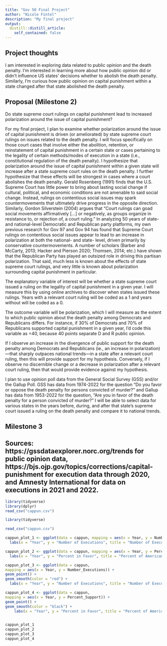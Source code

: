 ```yaml
---
title: "Gov 50 Final Project"
author: "Nicole Fintel"
description: "My final project"
output:
  distill::distill_article:
    self_contained: false
---
```




## Project thoughts

I am interested in exploring data related to public opinion and the death penalty. I'm interested in learning more about how public opinion did or didn't influence US states' decisions whether to abolish the death penalty. Similarly, I'm curious how public opinion on capital punishment within a state changed after that state abolished the death penalty.

## Proposal (Milestone 2)

Do state supreme court rulings on capital punishment lead to increased polarization around the issue of capital punishment? 

For my final project, I plan to examine whether polarization around the issue of capital punishment is driven (or ameliorated) by state supreme court rulings on issues related to the death penalty. I will focus specifically on those court cases that involve either the abolition, retention, or reinstatement of capital punishment in a certain state or cases pertaining to the legality of certain methods/modes of execution in a state (i.e., constitutional regulation of the death penalty). I hypothesize that polarization around the issue of capital punishment within a given state will increase after a state supreme court rules on the death penalty. I further hypothesize that these effects will be strongest in cases where a court abolishes the death penalty. Gerald Rosenberg (1991) finds that the U.S. Supreme Court has little power to bring about lasting social change if cultural, political, and economic conditions are not amenable to said social change. Instead, rulings on contentious social issues may spark countermovements that ultimately drive progress in the opposite direction. Similarly, Gordon Silverstein (2004) argues that “Court rulings can goad social movements affirmatively [...] or negatively, as groups organize in resistance to, or rejection of, a court ruling.” In analyzing 50 years of state- and national-level Democratic and Republican party platforms, my own previous research for Gov 97 and Gov 94 has found that Supreme Court rulings on contentious social issues appear to lead to an increase in polarization at both the national- and state- level, driven primarily by conservative countermovements. A number of scholars (Barber and McCarty, 2013; Hacker and Pierson 2020; Thomsen, 2014; etc.) have shown that the Republican Party has played an outsized role in driving this partisan polarization. That said, much less is known about the effects of state supreme court rulings, and very little is known about polarization surrounding capital punishment in particular. 

The explanatory variable of interest will be whether a state supreme court issued a ruling on the legality of capital punishment in a given year. I will measure this by using online archives to discover when states issued these rulings. Years with a relevant court ruling will be coded as a 1 and years without will be coded as a 0.

The outcome variable will be polarization, which I will measure as the extent to which public opinion about the death penalty among Democrats and Republicans differs. For instance, if 30% of Democrats and 70% of Republicans supported capital punishment in a given year, I’d code this variable as =40, because 40 points separate D and R public opinion.

If I observe an increase in the divergence of public support for the death penalty among Democrats and Republicans (ie., an increase in polarization)—that sharply outpaces national trends—in a state after a relevant court ruling, then this will provide support for my hypothesis. Conversely, if I observe no discernible change or a decrease in polarization after a relevant court ruling, then that would provide evidence against my hypothesis.

I plan to use opinion poll data from the General Social Survey (GSS) and/or the Gallup Poll. GSS has data from 1974-2022 for the question “Do you favor or oppose the death penalty for persons convicted of murder?” and Gallup has data from 1953-2022 for the question, “Are you in favor of the death penalty for a person convicted of murder?” I will be able to select data for various states in the years before, during, and after that state’s supreme court issued a ruling on the death penalty and compare it to national trends. 


## Milestone 3
## Sources: https://gssdataexplorer.norc.org/trends for public opinion data,  https://bjs.ojp.gov/topics/corrections/capital-punishment for execution data through 2020, and Amnesty International for data on executions in 2021 and 2022.
```r
library(tidyverse)
library(dplyr)
read_csv("cappun.csv")
```

```r
library(tidyverse)

read_csv("cappun.csv")

cappun_plot_1 <- ggplot(data = cappun, mapping = aes(x = Year, y = Number_Executions)) + geom_line(color = "red") +
  labs(x = "Year", y = "Number of Executions", title = "Number of Executions in the United States per Year", caption = "Sources: US Department of Justice & Amnesty International")

cappun_plot_2 <- ggplot(data = cappun, mapping = aes(x = Year, y = Percent_Support)) + geom_line() +
  labs(x = "Year", y = "Percent in Favor", title = "Percent of Americans in Favor of Capital Punishment for Convicted Murderers by Year", caption = "Source: General Social Survey")

cappun_plot_3 <- ggplot(data = cappun,
mapping = aes(x = Year, y = Number_Executions)) +
geom_point() +
geom_smooth(color = "red") +
  labs(x = "Year", y = "Number of Executions", title = "Number of Executions in the United States per Year", caption = "Sources: US Department of Justice & Amnesty International")

cappun_plot_4 <- ggplot(data = cappun,
mapping = aes(x = Year, y = Percent_Support)) +
geom_point() +
geom_smooth(color = "black") +
    labs(x = "Year", y = "Percent in Favor", title = "Percent of Americans in Favor of Capital Punishment for Convicted Murderers by Year", caption = "Source: General Social Survey")
  

cappun_plot_1
cappun_plot_2
cappun_plot_3
cappun_plot_4
```

